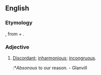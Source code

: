 ==English==

===Etymology===
{{etyl|la}} {{term|absonus|lang=la}}, from {{term|ab-|lang=la}} + {{term|sonus||sound|lang=la}}.

===Adjective===
{{en-adj}}

# {{obsolete}} [[discordant|Discordant]]; [[inharmonious]]; [[incongruous]]. 
#:*''Absonous'' to our reason. - Glanvill